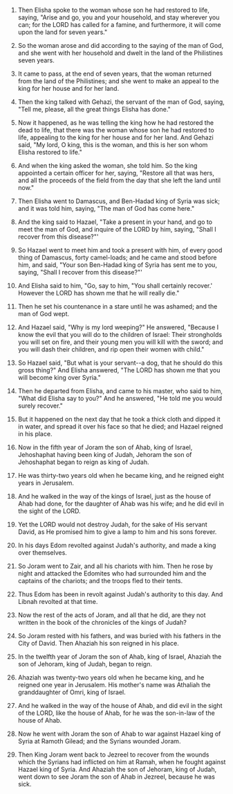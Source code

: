 
1. Then Elisha spoke to the woman whose son he had restored to life, saying, "Arise and go, you and your household, and stay wherever you can; for the LORD has called for a famine, and furthermore, it will come upon the land for seven years."

2. So the woman arose and did according to the saying of the man of God, and she went with her household and dwelt in the land of the Philistines seven years.

3. It came to pass, at the end of seven years, that the woman returned from the land of the Philistines; and she went to make an appeal to the king for her house and for her land.

4. Then the king talked with Gehazi, the servant of the man of God, saying, "Tell me, please, all the great things Elisha has done."

5. Now it happened, as he was telling the king how he had restored the dead to life, that there was the woman whose son he had restored to life, appealing to the king for her house and for her land. And Gehazi said, "My lord, O king, this is the woman, and this is her son whom Elisha restored to life."

6. And when the king asked the woman, she told him. So the king appointed a certain officer for her, saying, "Restore all that was hers, and all the proceeds of the field from the day that she left the land until now."

7. Then Elisha went to Damascus, and Ben-Hadad king of Syria was sick; and it was told him, saying, "The man of God has come here."

8. And the king said to Hazael, "Take a present in your hand, and go to meet the man of God, and inquire of the LORD by him, saying, "Shall I recover from this disease?"'

9. So Hazael went to meet him and took a present with him, of every good thing of Damascus, forty camel-loads; and he came and stood before him, and said, "Your son Ben-Hadad king of Syria has sent me to you, saying, "Shall I recover from this disease?"'

10. And Elisha said to him, "Go, say to him, "You shall certainly recover.' However the LORD has shown me that he will really die."

11. Then he set his countenance in a stare until he was ashamed; and the man of God wept.

12. And Hazael said, "Why is my lord weeping?" He answered, "Because I know the evil that you will do to the children of Israel: Their strongholds you will set on fire, and their young men you will kill with the sword; and you will dash their children, and rip open their women with child."

13. So Hazael said, "But what is your servant--a dog, that he should do this gross thing?" And Elisha answered, "The LORD has shown me that you will become king over Syria."

14. Then he departed from Elisha, and came to his master, who said to him, "What did Elisha say to you?" And he answered, "He told me you would surely recover."

15. But it happened on the next day that he took a thick cloth and dipped it in water, and spread it over his face so that he died; and Hazael reigned in his place.

16. Now in the fifth year of Joram the son of Ahab, king of Israel, Jehoshaphat having been king of Judah, Jehoram the son of Jehoshaphat began to reign as king of Judah.

17. He was thirty-two years old when he became king, and he reigned eight years in Jerusalem.

18. And he walked in the way of the kings of Israel, just as the house of Ahab had done, for the daughter of Ahab was his wife; and he did evil in the sight of the LORD.

19. Yet the LORD would not destroy Judah, for the sake of His servant David, as He promised him to give a lamp to him and his sons forever.

20. In his days Edom revolted against Judah's authority, and made a king over themselves.

21. So Joram went to Zair, and all his chariots with him. Then he rose by night and attacked the Edomites who had surrounded him and the captains of the chariots; and the troops fled to their tents.

22. Thus Edom has been in revolt against Judah's authority to this day. And Libnah revolted at that time.

23. Now the rest of the acts of Joram, and all that he did, are they not written in the book of the chronicles of the kings of Judah?

24. So Joram rested with his fathers, and was buried with his fathers in the City of David. Then Ahaziah his son reigned in his place.

25. In the twelfth year of Joram the son of Ahab, king of Israel, Ahaziah the son of Jehoram, king of Judah, began to reign.

26. Ahaziah was twenty-two years old when he became king, and he reigned one year in Jerusalem. His mother's name was Athaliah the granddaughter of Omri, king of Israel.

27. And he walked in the way of the house of Ahab, and did evil in the sight of the LORD, like the house of Ahab, for he was the son-in-law of the house of Ahab.

28. Now he went with Joram the son of Ahab to war against Hazael king of Syria at Ramoth Gilead; and the Syrians wounded Joram.

29. Then King Joram went back to Jezreel to recover from the wounds which the Syrians had inflicted on him at Ramah, when he fought against Hazael king of Syria. And Ahaziah the son of Jehoram, king of Judah, went down to see Joram the son of Ahab in Jezreel, because he was sick.


